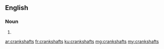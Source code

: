 ==English==

===Noun===
{{head|en|plural}}

# {{plural of|crankshaft|lang=en}}

[[ar:crankshafts]]
[[fr:crankshafts]]
[[ku:crankshafts]]
[[mg:crankshafts]]
[[my:crankshafts]]